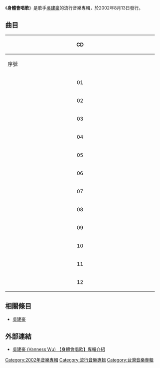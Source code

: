 {{Unreferenced |time=2008-01-03T03:19:05+00:00 }}
{{Infobox Album
| Name = 身體會唱歌
| Type = 專輯
| Artist = [[吳建豪|吳建豪]]
| Cover = Body Will Sing.jpg
| Recorded = 
| Released = 2002年8月13日
| Genre = [[華語流行音樂|華語流行音樂]]
| Label = [[新力音樂|新力音樂]]
| Number =
| Length = 
| Producer = 
| Reviews = 
| Last album = 
| This album = '''身體會唱歌'''<br/> (2002年)
| Next album = [[V.DUBB|V.DUBB]]<br />（2007年）
}}
《'''身體會唱歌'''》是歌手[[吳建豪|吳建豪]]的流行音樂專輯，於2002年8月13日發行。

==曲目==
{| border="1" cellpadding="3" cellspacing="1"
|- style="background: #e5e5e5;"
! colspan="5" | CD
|- style="background: #f5f5f5; font-size: smaller;"
! style="width: 10%;" | 序號
! style="width: 40%;" | 收錄曲
! colspan="2" style="width: 35%;" | 英文名稱
! style="width: 15%;" | 收錄時間
|-
| style="text-align: center;" | 01
| style="font-size: larger;" | '''序曲'''
| colspan="2" style="font-size: smaller;" | Intro
| style="text-align: center;" |  
|-
| style="text-align: center;" | 02
| style="font-size: larger;" | '''尋找茱麗葉（Album Version）'''
| colspan="2" style="font-size: smaller;" | Searching For Juliet
| style="text-align: center;" | 
|-
| style="text-align: center;" | 03
| style="font-size: larger;" | '''My Friend（Album Version）'''
| colspan="2" style="font-size: smaller;" | My Friend
| style="text-align: center;" | 
|-
| style="text-align: center;" | 04
| style="font-size: larger;" | '''我討厭我自己'''
| colspan="2" style="font-size: smaller;" | I Hate Myself
| style="text-align: center;" | 
|-
| style="text-align: center;" | 05
| style="font-size: larger;" | '''身體會唱歌（Album Version）'''
| colspan="2" style="font-size: smaller;" | Body Will Sing
| style="text-align: center;" | 
|-
| style="text-align: center;" | 06
| style="font-size: larger;" | '''寂寞廣場（Album Version）'''
| colspan="2" style="font-size: smaller;" | Lonely Night Walk
| style="text-align: center;" | 
|-
| style="text-align: center;" | 07
| style="font-size: larger;" | '''Sick（Album Version）'''
| colspan="2" style="font-size: smaller;" | Sick
| style="text-align: center;" | 
|-
| style="text-align: center;" | 08
| style="font-size: larger;" | '''想像十個你（Album Version）'''
| colspan="2" style="font-size: smaller;" | Imagining Ten Of You
| style="text-align: center;" | 
|-
| style="text-align: center;" | 09
| style="font-size: larger;"  | '''那個女生'''
| colspan="2" style="font-size: smaller;" | That Girl
| style="text-align: center;" | 
|-
| style="text-align: center;" | 10
| style="font-size: larger;" | '''午夜場的電影'''
| colspan="2" style="font-size: smaller;" | Midnight Movie
| style="text-align: center;" | 
|-
| style="text-align: center;" | 11
| style="font-size: larger;"  | '''因為太愛你（Album Version）'''
| colspan="2" style="font-size: smaller;" | Because I Love You Too Much
| style="text-align: center;" | 
|-
| style="text-align: center;" | 12
| style="font-size: larger;" | '''Canʻt Help Falling In Love（Mandarin Version）'''
| colspan="2" style="font-size: smaller;" | Can't Help Falling In Love
| style="text-align: center;" | 
|}

== 相關條目 ==
* [[吳建豪|吳建豪]]

== 外部連結 ==
*[https://web.archive.org/web/20120710225139/http://tw.kkbox.com/album/BW.HH43tleNhGZS0F8q4008l-index.html 吳建豪 (Vanness Wu) 【身體會唱歌】專輯介紹]

[[Category:2002年音樂專輯|Category:2002年音樂專輯]]
[[Category:流行音樂專輯|Category:流行音樂專輯]]
[[Category:台灣音樂專輯|Category:台灣音樂專輯]]